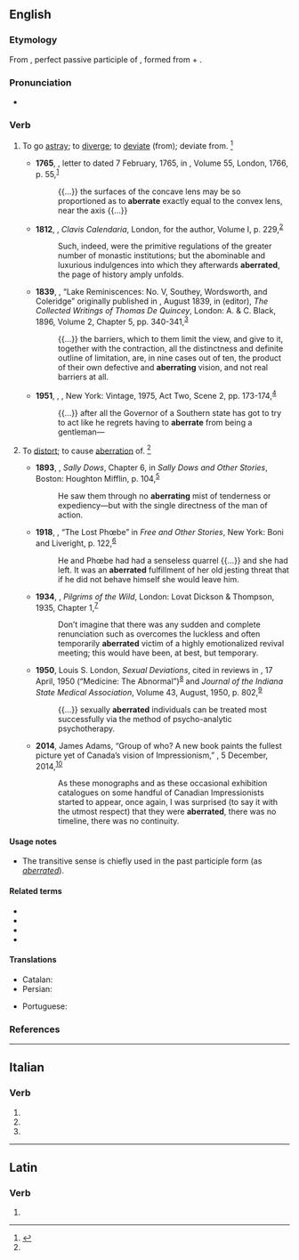 ==English==

===Etymology===
{{root|en|ine-pro|*h₁ers-}}
From {{bor|en|la|aberrātus}}, perfect passive participle of {{m|la|aberrō||wander, stray or deviate from}}, formed from {{m|la|ab||from, away from}} + {{m|la|errō||stray}}.

===Pronunciation===
* {{a|US}} {{IPA|en|/ˈæb.ə.ɹeɪt/}}

===Verb===
{{en-verb|aberrat}}

# {{lb|en|intransitive}} To go [[astray]]; to [[diverge]]; to [[deviate]] (from); deviate from. {{defdate|mid 18th century}}<ref name=SOED>{{R:SOED5|page=4}}</ref>
#* '''1765''', {{w|Peter Dollond}}, letter to {{w|James Short (mathematician)|James Short}} dated 7 February, 1765, in ''{{w|Philosophical Transactions of the Royal Society}}'', Volume 55, London, 1766, p. 55,<sup>[https://catalog.hathitrust.org/Record/009654803]</sup>
#*: {{...}} the surfaces of the concave lens may be so proportioned as to '''aberrate''' exactly equal to the convex lens, near the axis {{...}}
#* '''1812''', {{w|John Brady (author)|John Brady}}, ''Clavis Calendaria'', London, for the author, Volume I, p. 229,<sup>[https://catalog.hathitrust.org/Record/006745708]</sup>
#*: Such, indeed, were the primitive regulations of the greater number of monastic institutions; but the abominable and luxurious indulgences into which they afterwards '''aberrated''', the page of history amply unfolds.
#* '''1839''', {{w|Thomas De Quincey}}, “Lake Reminiscences: No. V, Southey, Wordsworth, and Coleridge” originally published in ''{{w|Tait's Magazine|Tait’s Magazine}}'', August 1839, in {{w|David Masson}} (editor), ''The Collected Writings of Thomas De Quincey'', London: A. & C. Black, 1896, Volume 2, Chapter 5, pp. 340-341,<sup>[https://archive.org/details/collectedwriting02dequuoft]</sup>
#*: {{...}} the barriers, which to them limit the view, and give to it, together with the contraction, all the distinctness and definite outline of limitation, are, in nine cases out of ten, the product of their own defective and '''aberrating''' vision, and not real barriers at all.
#* '''1951''', {{w|William Faulkner}}, ''{{w|Requiem for a Nun}}'', New York: Vintage, 1975, Act Two, Scene 2, pp. 173-174,<sup>[https://archive.org/details/requiemfornun00faul]</sup>
#*: {{...}} after all the Governor of a Southern state has got to try to act like he regrets having to '''aberrate''' from being a gentleman—
# {{lb|en|transitive}} To [[distort]]; to cause [[aberration]] of. {{defdate|late 19th century}}<ref name=SOED/>
#* '''1893''', {{w|Bret Harte}}, ''Sally Dows'', Chapter 6, in ''Sally Dows and Other Stories'', Boston: Houghton Mifflin, p. 104,<sup>[https://archive.org/details/sallydowsandothe00hartiala]</sup>
#*: He saw them through no '''aberrating''' mist of tenderness or expediency—but with the single directness of the man of action.
#* '''1918''', {{w|Theodore Dreiser}}, “The Lost Phœbe” in ''Free and Other Stories'', New York: Boni and Liveright, p. 122,<sup>[https://archive.org/details/freeotherstories00dreiuoft]</sup>
#*: He and Phœbe had had a senseless quarrel {{...}} and she had left. It was an '''aberrated''' fulfillment of her old jesting threat that if he did not behave himself she would leave him.
#* '''1934''', {{w|Grey Owl|Archibald Belaney}}, ''Pilgrims of the Wild'', London: Lovat Dickson & Thompson, 1935, Chapter 1,<sup>[https://www.fadedpage.com/books/20141061/html.php]</sup>
#*: Don’t imagine that there was any sudden and complete renunciation such as overcomes the luckless and often temporarily '''aberrated''' victim of a highly emotionalized revival meeting; this would have been, at best, but temporary.
#* '''1950''', Louis S. London, ''Sexual Deviations'', cited in reviews in ''{{w|Time (magazine)|Time}}'', 17 April, 1950 (“Medicine: The Abnormal”)<sup>[http://content.time.com/time/magazine/article/0,9171,805412,00.html]</sup> and ''Journal of the Indiana State Medical Association'', Volume 43, August, 1950, p. 802,<sup>[https://archive.org/details/journalofindiana4311indi]</sup>
#*: {{...}} sexually '''aberrated''' individuals can be treated most successfully via the method of psycho-analytic psychotherapy.
#* '''2014''', James Adams, “Group of who? A new book paints the fullest picture yet of Canada’s vision of Impressionism,” ''{{w|The Globe and Mail}}'', 5 December, 2014,<sup>[https://www.theglobeandmail.com/arts/art-and-architecture/group-of-who-a-new-book-paints-the-fullest-picture-yet-of-canadas-vision-of-impressionism/article21967828/]</sup>
#*: As these monographs and as these occasional exhibition catalogues on some handful of Canadian Impressionists started to appear, once again, I was surprised (to say it with the utmost respect) that they were '''aberrated''', there was no timeline, there was no continuity.

====Usage notes====
* The transitive sense is chiefly used in the past participle form (as ''[[aberrated]]'').

====Related terms====
* {{l|en|aberr}}
* {{l|en|aberrance}}
* {{l|en|aberrant}}
* {{l|en|aberration}}

====Translations====
{{trans-top|to deviate from; to go astray}}
* Catalan: {{t+|ca|aberrar}}
* Persian: {{t|fa|ابیراهیدن|tr=abirahidan}}
{{trans-mid}}
* Portuguese: {{t+|pt|aberrar}}
{{trans-bottom}}

===References===
<references/>

----

==Italian==

===Verb===
{{head|it|verb form|cat2=past participle forms}}

# {{inflection of|it|aberrare||2|p|pres|indc}}
# {{inflection of|it|aberrare||2|p|impr}}
# {{inflection of|it|aberrato||f|p}}

----

==Latin==

===Verb===
{{la-verb-form|aberrāte}}

# {{inflection of|la|aberrō||2|p|pres|actv|impr}}